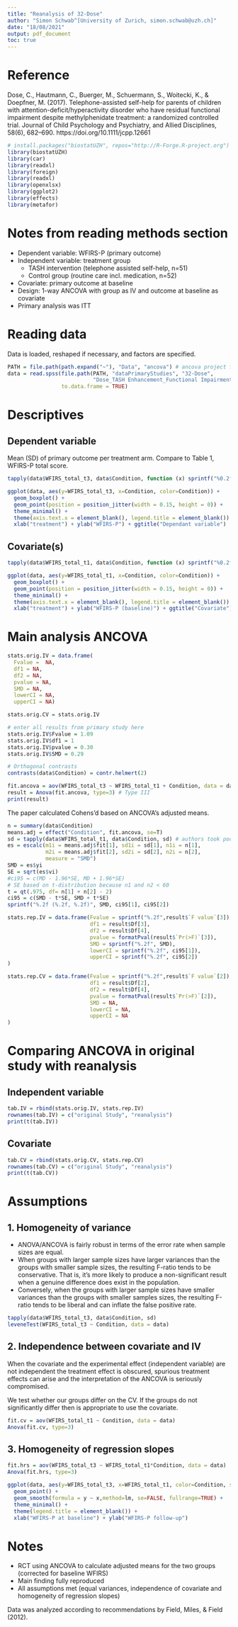 ```yaml
---
title: "Reanalysis of 32-Dose"
author: "Simon Schwab^[University of Zurich, simon.schwab@uzh.ch]"
date: "18/08/2021"
output: pdf_document
toc: true
---
```


# Reference
Dose, C., Hautmann, C., Buerger, M., Schuermann, S., Woitecki, K., & Doepfner, M. (2017). Telephone-assisted self-help for parents of children with attention-deficit/hyperactivity disorder who have residual functional impairment despite methylphenidate treatment: a randomized controlled trial. Journal of Child Psychology and Psychiatry, and Allied Disciplines, 58(6), 682–690. https://doi.org/10.1111/jcpp.12661

```r
# install.packages("biostatUZH", repos="http://R-Forge.R-project.org")
library(biostatUZH)
library(car)
library(readxl)
library(foreign)
library(readxl)
library(openxlsx)
library(ggplot2)
library(effects)
library(metafor)
```

# Notes from reading methods section
* Dependent variable: WFIRS-P (primary outcome)
* Independent variable: treatment group
  * TASH intervention (telephone assisted self-help, n=51) 
  * Control group (routine care incl. medication, n=52)
* Covariate: primary outcome at baseline
* Design: 1-way ANCOVA with group as IV and outcome at baseline as covariate
* Primary analysis was ITT

# Reading data
Data is loaded, reshaped if necessary, and factors are specified.
```r
PATH = file.path(path.expand("~"), "Data", "ancova") # ancova project folder
data = read.spss(file.path(PATH, "dataPrimaryStudies", "32-Dose",
                           "Dose_TASH Enhancement_Functional Impairment.sav"), 
                 to.data.frame = TRUE)
```

# Descriptives
## Dependent variable
Mean (SD) of primary outcome per treatment arm. Compare to Table 1, WFIRS-P total score.
```r
tapply(data$WFIRS_total_t3, data$Condition, function (x) sprintf("%0.2f (%0.2f)", mean(x), sd(x)))
```

```r
ggplot(data, aes(y=WFIRS_total_t3, x=Condition, color=Condition)) +
  geom_boxplot() +
  geom_point(position = position_jitter(width = 0.15, height = 0)) +
  theme_minimal() +
  theme(axis.text.x = element_blank(), legend.title = element_blank()) +
  xlab("treatment") + ylab("WFIRS-P") + ggtitle("Dependant variable")
```

## Covariate(s)
```r
tapply(data$WFIRS_total_t1, data$Condition, function (x) sprintf("%0.2f (%0.2f)", mean(x), sd(x)))
```

```r
ggplot(data, aes(y=WFIRS_total_t1, x=Condition, color=Condition)) +
  geom_boxplot() +
  geom_point(position = position_jitter(width = 0.15, height = 0)) +
  theme_minimal() +
  theme(axis.text.x = element_blank(), legend.title = element_blank()) +
  xlab("treatment") + ylab("WFIRS-P (baseline)") + ggtitle("Covariate")
```

# Main analysis ANCOVA
```r
stats.orig.IV = data.frame(
  Fvalue =  NA,
  df1 = NA,
  df2 = NA,
  pvalue = NA,
  SMD = NA,
  lowerCI = NA,
  upperCI = NA)

stats.orig.CV = stats.orig.IV

# enter all results from primary study here
stats.orig.IV$Fvalue = 1.09
stats.orig.IV$df1 = 1
stats.orig.IV$pvalue = 0.30
stats.orig.IV$SMD = 0.29
```

```r
# Orthogonal contrasts
contrasts(data$Condition) = contr.helmert(2) 

fit.ancova = aov(WFIRS_total_t3 ~ WFIRS_total_t1 + Condition, data = data)
result = Anova(fit.ancova, type=3) # Type III
print(result)
```

The paper calculated Cohens'd based on ANCOVA's adjusted means.
```r
n = summary(data$Condition)
means.adj = effect("Condition", fit.ancova, se=T)
sd = tapply(data$WFIRS_total_t1, data$Condition, sd) # authors took pooled SD from abseline!
es = escalc(m1i = means.adj$fit[1], sd1i = sd[1], n1i = n[1],
            m2i = means.adj$fit[2], sd2i = sd[2], n2i = n[2],
            measure = "SMD")
SMD = es$yi
SE = sqrt(es$vi)
#ci95 = c(MD - 1.96*SE, MD + 1.96*SE)
# SE based on t-distribution because n1 and n2 < 60
t = qt(.975, df= n[1] + n[2] - 2)
ci95 = c(SMD - t*SE, SMD + t*SE)
sprintf("%.2f (%.2f, %.2f)", SMD, ci95[1], ci95[2])
```

```r
stats.rep.IV = data.frame(Fvalue = sprintf("%.2f",result$`F value`[3]),
                          df1 = result$Df[3],
                          df2 = result$Df[4],
                          pvalue = formatPval(result$`Pr(>F)`[3]),
                          SMD = sprintf("%.2f", SMD),
                          lowerCI = sprintf("%.2f", ci95[1]),
                          upperCI = sprintf("%.2f", ci95[2])
)

stats.rep.CV = data.frame(Fvalue = sprintf("%.2f",result$`F value`[2]),
                          df1 = result$Df[2],
                          df2 = result$Df[4],
                          pvalue = formatPval(result$`Pr(>F)`[2]),
                          SMD = NA,
                          lowerCI = NA,
                          upperCI = NA
)
```

# Comparing ANCOVA in original study with reanalysis
## Independent variable
```r
tab.IV = rbind(stats.orig.IV, stats.rep.IV)
rownames(tab.IV) = c("original Study", "reanalysis")
print(t(tab.IV))
```

## Covariate
```r
tab.CV = rbind(stats.orig.CV, stats.rep.CV)
rownames(tab.CV) = c("original Study", "reanalysis")
print(t(tab.CV))
```

# Assumptions
## 1.  Homogeneity of variance
* ANOVA/ANCOVA is fairly robust in terms of the error rate when sample sizes are equal.
* When groups with larger sample sizes have larger variances than the groups with smaller sample sizes, the resulting F-ratio tends to be conservative. That is, it's more likely to produce a non-significant result when a genuine difference does exist in the population.
* Conversely, when the groups with larger sample sizes have smaller variances than the groups with smaller samples sizes, the resulting F-ratio tends to be liberal and can inflate the false positive rate.
```r
tapply(data$WFIRS_total_t3, data$Condition, sd)
leveneTest(WFIRS_total_t3 ~ Condition, data = data)
```


## 2.  Independence between covariate and IV
When the covariate and the experimental effect (independent variable) are not independent the treatment effect is obscured, spurious treatment effects can arise and the interpretation of the ANCOVA is seriously compromised.

We test whether our groups differ on the CV. If the groups do not significantly differ then is appropriate to use the covariate.
```r
fit.cv = aov(WFIRS_total_t1 ~ Condition, data = data) 
Anova(fit.cv, type=3)
```


## 3. Homogeneity of regression slopes
```r
fit.hrs = aov(WFIRS_total_t3 ~ WFIRS_total_t1*Condition, data = data)
Anova(fit.hrs, type=3)
```

```r
ggplot(data, aes(y=WFIRS_total_t3, x=WFIRS_total_t1, color=Condition, shape=Condition)) +
  geom_point() +
  geom_smooth(formula = y ~ x,method=lm, se=FALSE, fullrange=TRUE) +
  theme_minimal() +
  theme(legend.title = element_blank()) +
  xlab("WFIRS-P at baseline") + ylab("WFIRS-P follow-up")
```

# Notes

* RCT using ANCOVA to calculate adjusted means for the two groups (corrected for baseline WFIRS)
* Main finding fully reproduced
* All assumptions met (equal variances, independence of covariate and homogeneity of regression slopes)

Data was analyzed according to recommendations by Field, Miles, & Field (2012).